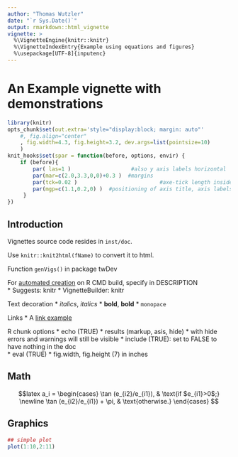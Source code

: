 ---
author: "Thomas Wutzler"
date: "`r Sys.Date()`"
output: rmarkdown::html_vignette
vignette: >
  %\VignetteEngine{knitr::knitr}
  %\VignetteIndexEntry{Example using equations and figures}
  %\usepackage[UTF-8]{inputenc}
---

An Example vignette with demonstrations
=======================================


```{r setup, include=FALSE}
library(knitr)
opts_chunk$set(out.extra='style="display:block; margin: auto"'
    #, fig.align="center"
    , fig.width=4.3, fig.height=3.2, dev.args=list(pointsize=10)
    )
knit_hooks$set(spar = function(before, options, envir) {
    if (before){
        par( las=1 )                   #also y axis labels horizontal
        par(mar=c(2.0,3.3,0,0)+0.3 )  #margins
        par(tck=0.02 )                          #axe-tick length inside plots             
        par(mgp=c(1.1,0.2,0) )  #positioning of axis title, axis labels, axis
     }
})
```


Introduction
------------

Vignettes source code resides in `inst/doc`.

Use `knitr::knit2html(fName)` to convert it to html.

Function `genVigs()` in package twDev

For [automated creation](http://yihui.name/knitr/demo/vignette/) on R CMD build, specify in DESCRIPTION  
* Suggests:  knitr
* VignetteBuilder: knitr



Text decoration
* *italics*, _italics_
* **bold**, __bold__
* `monopace`

Links
* A [link example](http://url.com/ "Title")

R chunk options
* echo (TRUE)
* results (markup, asis, hide)
    * with hide errors and warnings will still be visible
* include (TRUE): set to FALSE to have nothing in the doc     
* eval (TRUE) 
* fig.width, fig.height (7) in inches 
 

Math
----

$$latex
a_i =
\begin{cases}
\tan (e_{i2}/e_{i1}), & \text{if $e_{i1}>0$;}
\newline
\tan (e_{i2}/e_{i1}) + \pi, & \text{otherwise.}
\end{cases}
$$ 


Graphics
--------

```{r ci, spar=TRUE}
## simple plot
plot(1:10,2:11)
```

